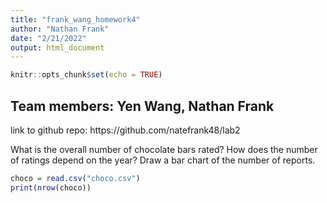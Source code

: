 ```yaml
---
title: "frank_wang_homework4"
author: "Nathan Frank"
date: "2/21/2022"
output: html_document
---
```


```r
knitr::opts_chunk$set(echo = TRUE)
```

## Team members: Yen Wang, Nathan Frank

link to github repo: https://github.com/natefrank48/lab2

What is the overall number of chocolate bars rated? How does the number of ratings depend on the year? Draw a bar chart of the number of reports.
```r
choco = read.csv("choco.csv")
print(nrow(choco))
```

